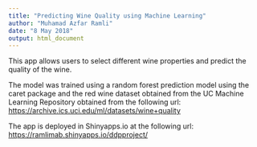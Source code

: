 ```yaml
---
title: "Predicting Wine Quality using Machine Learning"
author: "Muhamad Azfar Ramli"
date: "8 May 2018"
output: html_document
---
```


This app allows users to select different wine properties and predict the quality of the wine.

The model was trained using a random forest prediction model using the caret package and the red wine dataset obtained from the UC Machine Learning Repository obtained from the following url: <https://archive.ics.uci.edu/ml/datasets/wine+quality>

The app is deployed in Shinyapps.io at the following url:
<https://ramlimab.shinyapps.io/ddpproject/>




